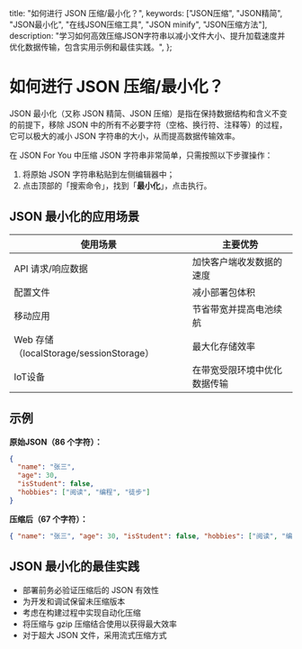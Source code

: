 
  title: "如何进行 JSON 压缩/最小化？",
  keywords: ["JSON压缩", "JSON精简", "JSON最小化", "在线JSON压缩工具", "JSON minify", "JSON压缩方法"],
  description: "学习如何高效压缩JSON字符串以减小文件大小、提升加载速度并优化数据传输，包含实用示例和最佳实践。",
};

# 如何进行 JSON 压缩/最小化？

JSON 最小化（又称 JSON 精简、JSON 压缩）是指在保持数据结构和含义不变的前提下，移除 JSON 中的所有不必要字符（空格、换行符、注释等）的过程，它可以极大的减小 JSON 字符串的大小，从而提高数据传输效率。

在 JSON For You 中压缩 JSON 字符串非常简单，只需按照以下步骤操作：

1. 将原始 JSON 字符串粘贴到左侧编辑器中；
2. 点击顶部的「搜索命令」，找到「**最小化**」，点击执行。

## JSON 最小化的应用场景

<table>
  <thead>
    <tr>
      <th>使用场景</th>
      <th>主要优势</th>
    </tr>
  </thead>
  <tbody>
    <tr>
      <td>API 请求/响应数据</td>
      <td>加快客户端收发数据的速度</td>
    </tr>
    <tr>
      <td>配置文件</td>
      <td>减小部署包体积</td>
    </tr>
    <tr>
      <td>移动应用</td>
      <td>节省带宽并提高电池续航</td>
    </tr>
    <tr>
      <td>Web 存储（localStorage/sessionStorage）</td>
      <td>最大化存储效率</td>
    </tr>
    <tr>
      <td>IoT设备</td>
      <td>在带宽受限环境中优化数据传输</td>
    </tr>
  </tbody>
</table>

## 示例

**原始JSON（86 个字符）：**

```json
{
  "name": "张三",
  "age": 30,
  "isStudent": false,
  "hobbies": ["阅读", "编程", "徒步"]
}
```

**压缩后（67 个字符）：**

```json
{ "name": "张三", "age": 30, "isStudent": false, "hobbies": ["阅读", "编程", "徒步"] }
```

## JSON 最小化的最佳实践

- 部署前务必验证压缩后的 JSON 有效性
- 为开发和调试保留未压缩版本
- 考虑在构建过程中实现自动化压缩
- 将压缩与 gzip 压缩结合使用以获得最大效率
- 对于超大 JSON 文件，采用流式压缩方式

<Refer />
